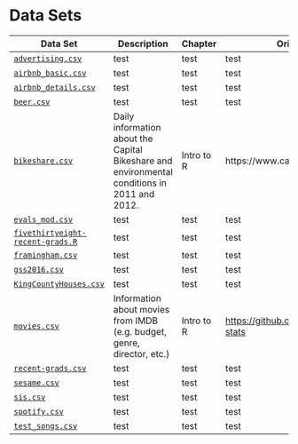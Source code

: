 # Data Sets {#datasets}

| Data Set 	| Description 	| Chapter 	| Original Source 	|
|----------	|-------------	|---------	|-----------------	|
| [`advertising.csv`](https://raw.githubusercontent.com/matackett/intro-regression/master/data/advertising.csv)    	|     test    	| test    	| test            	|
| [`airbnb_basic.csv`](https://raw.githubusercontent.com/matackett/intro-regression/master/data/airbnb_basic.csv)     	|     test    	| test    	| test            	|
| [`airbnb_details.csv`](https://raw.githubusercontent.com/matackett/intro-regression/master/data/airbnb_details.csv)     	|     test    	| test    	| test            	|
| [`beer.csv`](https://raw.githubusercontent.com/matackett/intro-regression/master/data/beer.csv)  	|  test	|test|test            	|
| [`bikeshare.csv`](https://raw.githubusercontent.com/matackett/intro-regression/master/data/bikeshare.csv)|  Daily information about the Capital Bikeshare and environmental conditions in 2011 and 2012. |Intro to R| https://www.capitalbikeshare.com/       	|
|  [`evals_mod.csv`](https://raw.githubusercontent.com/matackett/intro-regression/master/data/evals-mod.csv)    	|     test    	| test    	| test            	|
| [`fivethirtyeight-recent-grads.R`](https://raw.githubusercontent.com/matackett/intro-regression/master/data/fivethirtyeight-recent-grads.R)     	|     test    	| test    	| test            	|
| [`framingham.csv`](https://raw.githubusercontent.com/matackett/intro-regression/master/data/framingham.csv)     	|     test    	| test    	| test            	|
| [`gss2016.csv`](https://raw.githubusercontent.com/matackett/intro-regression/master/data/gss2016.csv)    	|     test    	| test    	| test            	|
| [`KingCountyHouses.csv`](https://raw.githubusercontent.com/matackett/intro-regression/master/data/KingCountyHouses.csv)     	|     test    	| test    	| test            	|
| [`movies.csv`](https://raw.githubusercontent.com/danielgrijalva/movie-stats/master/movies.csv)     	|     Information about movies from IMDB (e.g. budget, genre, director, etc.)   	| Intro to R  	| [https://github.com/danielgrijalva/movie-stats](https://github.com/danielgrijalva/movie-stats)|
| [`recent-grads.csv`](https://raw.githubusercontent.com/matackett/intro-regression/master/data/recent-grads.csv)     	|     test    	| test    	| test            	|
| [`sesame.csv`](https://raw.githubusercontent.com/matackett/intro-regression/master/data/sesame.csv)     	|     test    	| test    	| test            	|
| [`sis.csv`](https://raw.githubusercontent.com/matackett/intro-regression/master/data/sis.csv)     	|     test    	| test    	| test            	|
| [`spotify.csv`](https://raw.githubusercontent.com/matackett/intro-regression/master/data/spotify.csv)     	|     test    	| test    	| test            	|
| [`test_songs.csv`](https://raw.githubusercontent.com/matackett/intro-regression/master/data/test_songs.csv)     	|     test    	| test    	| test            	|